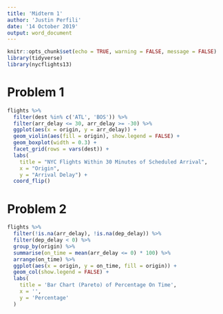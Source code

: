 ```yaml
---
title: 'Midterm 1'
author: 'Justin Perfili'
date: '14 October 2019'
output: word_document
---
```


```r
knitr::opts_chunk$set(echo = TRUE, warning = FALSE, message = FALSE)
library(tidyverse)
library(nycflights13)
```

# Problem 1    

```r
flights %>% 
  filter(dest %in% c('ATL', 'BOS')) %>% 
  filter(arr_delay <= 30, arr_delay >= -30) %>% 
  ggplot(aes(x = origin, y = arr_delay)) +
  geom_violin(aes(fill = origin), show.legend = FALSE) +
  geom_boxplot(width = 0.3) +
  facet_grid(rows = vars(dest)) +
  labs(
    title = "NYC Flights Within 30 Minutes of Scheduled Arrival",
    x = "Origin",
    y = "Arrival Delay") +
  coord_flip()
```


# Problem 2  

```r
flights %>% 
  filter(!is.na(arr_delay), !is.na(dep_delay)) %>% 
  filter(dep_delay < 0) %>% 
  group_by(origin) %>% 
  summarise(on_time = mean(arr_delay <= 0) * 100) %>% 
  arrange(on_time) %>% 
  ggplot(aes(x = origin, y = on_time, fill = origin)) +
  geom_col(show.legend = FALSE) +
  labs(
    title = 'Bar Chart (Pareto) of Percentage On Time',
    x = '',
    y = 'Percentage'
  )
```

